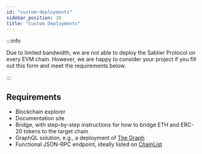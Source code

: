 ```yaml
---
id: "custom-deployments"
sidebar_position: 10
title: "Custom Deployments"
---
```



:::info

Due to limited bandwidth, we are not able to deploy the Sablier Protocol on every EVM chain. However, we are happy to
consider your project if you fill out this <Link href={links.forms.chain}>form</Link> and meet the requirements below.

:::

## Requirements

- Blockchain explorer
- Documentation site
- Bridge, with step-by-step instructions for how to bridge ETH and ERC-20 tokens to the target chain
- GraphQL solution, e.g., a deployment of [The Graph](https://thegraph.com/)
- Functional JSON-RPC endpoint, ideally listed on [ChainList](https://chainlist.org/)
